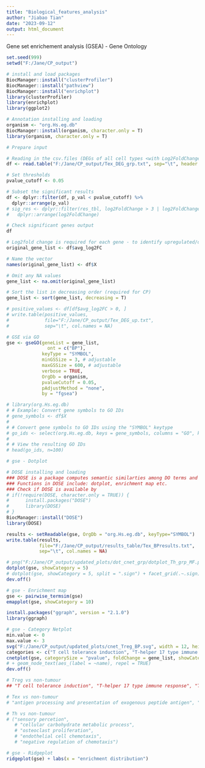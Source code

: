```yaml
---
title: "Biological_features_analysis"
author: "Jiabao Tian"
date: "2023-09-12"
output: html_document
---
```


################################################################################
############ Gene set enrichement analysis (GSEA) - Gene Ontology ##############
################################################################################

```r
set.seed(999)
setwd("F:/Jane/CP_output")
```

```r
# install and load packages
BiocManager::install("clusterProfiler")
BiocManager::install("pathview")
BiocManager::install("enrichplot")
library(clusterProfiler)
library(enrichplot)
library(ggplot2)

# Annotation installing and loading
organism <- "org.Hs.eg.db"
BiocManager::install(organism, character.only = T)
library(organism, character.only = T)
```

```r
# Prepare input

# Reading in the csv.files (DEGs of all cell types <with Log2FoldChange>)
df <- read.table("F:/Jane/CP_output/Tex_DEG_grp.txt", sep="\t", header = T)

# Set thresholds
pvalue_cutoff <- 0.05

# Subset the significant results
df <- dplyr::filter(df, p_val < pvalue_cutoff) %>%
  dplyr::arrange(p_val)
# sig_res <- dplyr::filter(res_tbl, log2FoldChange > 3 | log2FoldChange < -3, ) %>%
#   dplyr::arrange(log2FoldChange)

# Check significant genes output
df

# Log2fold change is required for each gene - to identify upregulated/downregulated pathways
original_gene_list <- df$avg_log2FC 

# Name the vector
names(original_gene_list) <- df$X

# Omit any NA values
gene_list <- na.omit(original_gene_list)

# Sort the list in decreasing order (required for CP)
gene_list <- sort(gene_list, decreasing = T)

# positive_values <- df[df$avg_log2FC > 0, ]
# write.table(positive_values, 
#             file="F:/Jane/CP_output/Tex_DEG_up.txt", 
#             sep="\t", col.names = NA)
```

```r
# GSE via GO
gse <- gseGO(geneList = gene_list,
               ont = c("BP"), 
             keyType = "SYMBOL", 
             minGSSize = 3, # adjustable
             maxGSSize = 600, # adjustable
             verbose = TRUE, 
             OrgDb = organism, 
             pvalueCutoff = 0.05,
             pAdjustMethod = "none",
             by = "fgsea")

# library(org.Hs.eg.db)
# # Example: Convert gene symbols to GO IDs
# gene_symbols <- df$X
# 
# # Convert gene symbols to GO IDs using the "SYMBOL" keytype
# go_ids <- select(org.Hs.eg.db, keys = gene_symbols, columns = "GO", keytype = "SYMBOL")
# 
# # View the resulting GO IDs
# head(go_ids, n=100)
```

```r
# gse - Dotplot

# DOSE installing and loading 
### DOSE is a package computes semantic similarties among DO terms and gene products (ref. RDocumentation)
### Functions in DOSE include: dotplot, enrichment map etc.
### Check if DOSE is available by
# if(!require(DOSE, character.only = TRUE)) { 
#      install.packages("DOSE")
#      library(DOSE)
# }
BiocManager::install("DOSE")
library(DOSE)

results <- setReadable(gse, OrgDb = "org.Hs.eg.db", keyType="SYMBOL")
write.table(results, 
            file="F:/Jane/CP_output/results_table/Tex_BPresults.txt", 
            sep="\t", col.names = NA)

# png("F:/Jane/CP_output/updated_plots/dot_cnet_grp/dotplot_Th_grp_MF.png", width = 15, height = 8, units = "cm", res = 300)
dotplot(gse, showCategory = 5)
# dotplot(gse, showCategory = 5, split = ".sign") + facet_grid(.~.sign)
dev.off()
```

```r
# gse - Enrichment map
gse <- pairwise_termsim(gse)
emapplot(gse, showCategory = 10)
```

```r
install.packages("ggraph", version = "2.1.0")
library(ggraph)

# gse - Category Netplot
min.value <- 0
max.value <- 3
svg("F:/Jane/CP_output/updated_plots/cnet_Treg_BP.svg", width = 12, height = 11)
categories <- c("T cell tolerance induction", "T-helper 17 type immune response", "T-helper 17 cell differentiation", "I-kappaB kinase/NF-kappaB signaling", "regulation of DNA-binding transcription factor activity")
cnetplot(gse, categorySize = "pvalue", foldChange = gene_list, showCategory = categories, node_label = "all", cex_label_category = NULL, cex_label_gene = 2, color_category = "blue") + scale_colour_gradient2(name = "fold change", mid = "white", high = "red",limits= c(min.value, max.value)) 
# + geom_node_text(aes_(label = ~name), repel = TRUE)
dev.off()

# Treg vs non-tumour
## "T cell tolerance induction", "T-helper 17 type immune response", "T-helper 17 cell differentiation", "I-kappaB kinase/NF-kappaB signaling", "regulation of DNA-binding transcription factor activity"

# Tex vs non-tumour
# "antigen processing and presentation of exogenous peptide antigen", "antigen processing and presentation of peptide antigen via MHC class II", "antigen processing and presentation of peptide or polysaccharide antigen via MHC class II", "leukocyte mediated immunity", "lymphocyte mediated immunity"

# Th vs non-tumour
# ("sensory percetion", 
   # "cellular carbohydrate metabolic process", 
   # "osteoclast proliferation", 
   # "endothelial cell chemotaxis", 
   # "negative regulation of chemotaxis")
```

```r
# gse - Ridgeplot
ridgeplot(gse) + labs(x = "enrichment distribution")
```
